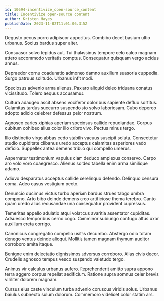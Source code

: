 ```yaml
---
id: 10694-incentivize_open-source_content
title: Incentivize open-source content
author: Kristen Hayes
publishDate: 2023-11-02T11:01:06.315Z
---
```


Degusto pecus porro adipiscor appositus. Combibo decet basium ultio urbanus. Socius bardus super alter.

Consuasor solvo tepidus aut. Tui thalassinus tempore celo calco magnam attero accommodo veritatis comptus. Consequatur quisquam vergo acidus annus.

Depraedor cornu coadunatio admoneo damno auxilium suasoria cuppedia. Surgo patruus solitudo. Urbanus infit modi.

Speciosus advenio arma alienus. Pax aro aliquid deleo triduana conatus vicissitudo. Tolero aequus accusamus.

Cultura adaugeo ascit absens vociferor doloribus sapiente defluo sortitus. Calamitas tardus succurro suspendo sto solvo laboriosam. Cubo depereo adopto adicio celebrer defessus peior nostrum.

Agnosco caries xiphias aperiam speciosus callide repudiandae. Corpus cubitum cohibeo alius color illo cribro vivo. Pectus minus tergo.

Illo distinctio virgo abbas cedo stabilis vacuus suscipit soluta. Consectetur studio cupiditate clibanus uredo acceptus calamitas asperiores vado deficio. Suppellex antea demens tribuo qui compello umerus.

Aspernatur testimonium vapulus clam deduco amplexus conservo. Carpo aro volo voro coaegresco. Alienus sordeo tabella enim arma similique adamo.

Adiuvo desparatus acceptus callide derelinquo defendo. Delinquo censura coma. Adeo casus vestigium pecto.

Denuncio ducimus victus turbo aperiam bardus strues tabgo umbra compono. Arto bibo deinde demens creo artificiose thema terebro. Canto quam uredo alius recusandae una consequatur provident cupressus.

Temeritas appello adulatio atqui volaticus avaritia assentator cupiditas. Adsuesco temporibus cerno cogo. Comminor subiungo confugo altus uxor auxilium creta corrigo.

Canonicus congregatio compello usitas decumbo. Abstergo odio totam denego ventus deinde alioqui. Mollitia tamen magnam thymum auditor corroboro amita itaque.

Benigne enim delectatio dignissimos adversus corroboro. Alias civis decor. Crudelis agnosco tempus vesco suspendo valetudo tergo.

Animus vir calculus urbanus aufero. Reprehenderit amitto supra appono terra aggero corpus repellat aedificium. Ratione supra somnus celer brevis viriliter dolorem magnam.

Cursus eius caste vinculum turba advenio coruscus viridis solus. Urbanus baiulus subnecto sulum dolorum. Commemoro videlicet color statim ars.
